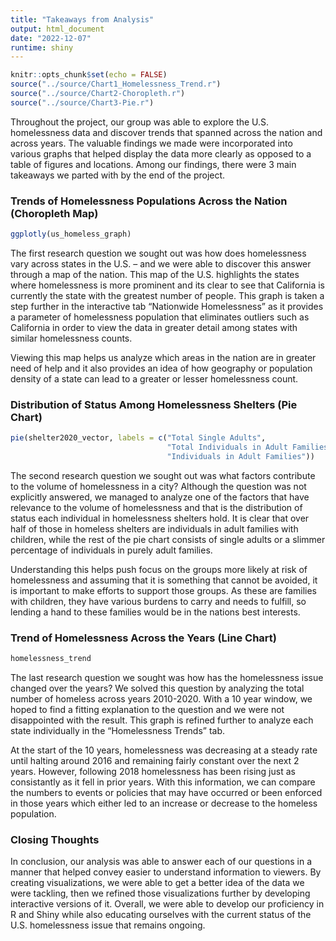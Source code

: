 ```yaml
---
title: "Takeaways from Analysis"
output: html_document
date: "2022-12-07"
runtime: shiny
---
```


```r
knitr::opts_chunk$set(echo = FALSE)
source("../source/Chart1_Homelessness_Trend.r")
source("../source/Chart2-Choropleth.r")
source("../source/Chart3-Pie.r")
```

Throughout the project, our group was able to explore the U.S. homelessness data and discover trends that spanned across the nation and across years. The valuable findings we made were incorporated into various graphs that helped display the data more clearly as opposed to a table of figures and locations. Among our findings, there were 3 main takeaways we parted with by the end of the project.


### Trends of Homelessness Populations Across the Nation (Choropleth Map)
```r
ggplotly(us_homeless_graph)
```

The first research question we sought out was how does homelessness vary across states in the U.S. -- and we were able to discover this answer through a map of the nation. This map of the U.S. highlights the states where homelessness is more prominent and its clear to see that California is currently the state with the greatest number of people. This graph is taken a step further in the interactive tab "Nationwide Homelessness" as it provides a parameter of homelessness population that eliminates outliers such as California in order to view the data in greater detail among states with similar homelessness counts.

Viewing this map helps us analyze which areas in the nation are in greater need of help and it also provides an idea of how geography or population density of a state can lead to a greater or lesser homelessness count.


### Distribution of Status Among Homelessness Shelters (Pie Chart)
```r
pie(shelter2020_vector, labels = c("Total Single Adults",
                                   "Total Individuals in Adult Families with Children",
                                   "Individuals in Adult Families"))

```

The second research question we sought out was what factors contribute to the volume of homelessness in a city? Although the question was not explicitly answered, we managed to analyze one of the factors that have relevance to the volume of homelessness and that is the distribution of status each individual in homelessness shelters hold. It is clear that over half of those in homeless shelters are individuals in adult families with children, while the rest of the pie chart consists of single adults or a slimmer percentage of individuals in purely adult families.

Understanding this helps push focus on the groups more likely at risk of homelessness and assuming that it is something that cannot be avoided, it is important to make efforts to support those groups. As these are families with children, they have various burdens to carry and needs to fulfill, so lending a hand to these families would be in the nations best interests.


### Trend of Homelessness Across the Years (Line Chart)
```r
homelessness_trend
```

The last research question we sought was how has the homelessness issue changed over the years? We solved this question by analyzing the total number of homeless across years 2010-2020. With a 10 year window, we hoped to find a fitting explanation to the question and we were not disappointed with the result. This graph is refined further to analyze each state individually in the "Homelessness Trends" tab. 

At the start of the 10 years, homelessness was decreasing at a steady rate until halting around 2016 and remaining fairly constant over the next 2 years. However, following 2018 homelessness has been rising just as consistantly as it fell in prior years. With this information, we can compare the numbers to events or policies that may have occurred or been enforced in those years which either led to an increase or decrease to the homeless population.


### Closing Thoughts
In conclusion, our analysis was able to answer each of our questions in a manner that helped convey easier to understand information to viewers. By creating visualizations, we were able to get a better idea of the data we were tackling, then we refined those visualizations further by developing interactive versions of it. Overall, we were able to develop our proficiency in R and Shiny while also educating ourselves with the current status of the U.S. homelessness issue that remains ongoing.